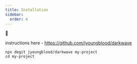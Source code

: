 ```yaml
---
title: Installation
sidebar:
  order: 4
---
```

🚜


instructions here - https://github.com/jyoungblood/darkwave

```
npx degit jyoungblood/darkwave my-project
cd my-project
```